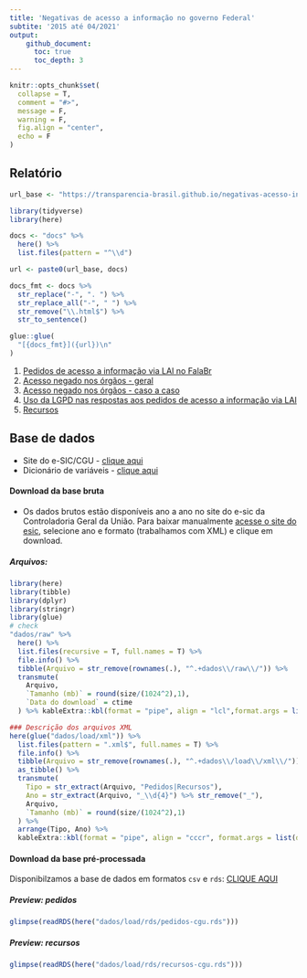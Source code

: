 ```yaml
---
title: 'Negativas de acesso a informação no governo Federal'
subtite: '2015 até 04/2021'
output:
    github_document:
      toc: true
      toc_depth: 3
---
```


```r
knitr::opts_chunk$set(
  collapse = T,
  comment = "#>",
  message = F,
  warning = F,
  fig.align = "center",
  echo = F
)
```

## Relatório

```r
url_base <- "https://transparencia-brasil.github.io/negativas-acesso-informacao-Executivo-federal-2021-1/"

library(tidyverse)
library(here)

docs <- "docs" %>% 
  here() %>% 
  list.files(pattern = "^\\d")

url <- paste0(url_base, docs)

docs_fmt <- docs %>% 
  str_replace("-", ". ") %>% 
  str_replace_all("-", " ") %>% 
  str_remove("\\.html$") %>% 
  str_to_sentence()

glue::glue(
  "[{docs_fmt}]({url})\n"
)
```
1. [Pedidos de acesso a informação via LAI no FalaBr](https://transparencia-brasil.github.io/negativas-acesso-informacao-Executivo-federal-2021-1/1-pedidos-decisoes.html)
2. [Acesso negado nos órgãos - geral](https://transparencia-brasil.github.io/negativas-acesso-informacao-Executivo-federal-2021-1/2-pedidos-orgaos-acesso-negado.html)
3. [Acesso negado nos órgãos - caso a caso](https://transparencia-brasil.github.io/negativas-acesso-informacao-Executivo-federal-2021-1/3-acesso-negado-para-cada-orgao.html)
4. [Uso da LGPD nas respostas aos pedidos de acesso a informação via LAI](https://transparencia-brasil.github.io/negativas-acesso-informacao-Executivo-federal-2021-1/4-controversos-lgpd.html)
5. [Recursos](https://transparencia-brasil.github.io/negativas-acesso-informacao-Executivo-federal-2021-1/5-recursos.html)

## Base de dados

* Site do e-SIC/CGU - [clique aqui](http://www.consultaesic.cgu.gov.br/busca/_layouts/15/DownloadPedidos/DownloadDados.aspx)
* Dicionário de variáveis - [clique aqui](http://www.consultaesic.cgu.gov.br/arquivosRelatorios/PedidosRespostas/Dicionario-Dados-Exportacao.txt)

#### Download da base bruta

* Os dados brutos estão disponíveis ano a ano no site do e-sic da Controladoria Geral da União. Para baixar manualmente [acesse o site do esic](http://www.consultaesic.cgu.gov.br/busca/_layouts/15/DownloadPedidos/DownloadDados.aspx), selecione ano e formato (trabalhamos com XML) e clique em download.  

##### Arquivos:

```r
library(here)
library(tibble)
library(dplyr)
library(stringr)
library(glue)
# check
"dados/raw" %>% 
  here() %>% 
  list.files(recursive = T, full.names = T) %>% 
  file.info() %>% 
  tibble(Arquivo = str_remove(rownames(.), "^.+dados\\/raw\\/")) %>%  
  transmute(
    Arquivo, 
    `Tamanho (mb)` = round(size/(1024^2),1),
    `Data do download` = ctime
  ) %>% kableExtra::kbl(format = "pipe", align = "lcl",format.args = list(decimal.mark = ","))
```

```r
### Descrição dos arquivos XML
here(glue("dados/load/xml")) %>% 
  list.files(pattern = ".xml$", full.names = T) %>% 
  file.info() %>% 
  tibble(Arquivo = str_remove(rownames(.), "^.+dados\\/load\\/xml\\/")) %>%  
  as_tibble() %>% 
  transmute(
    Tipo = str_extract(Arquivo, "Pedidos|Recursos"),
    Ano = str_extract(Arquivo, "_\\d{4}") %>% str_remove("_"),
    Arquivo, 
    `Tamanho (mb)` = round(size/(1024^2),1)
  ) %>%
  arrange(Tipo, Ano) %>% 
  kableExtra::kbl(format = "pipe", align = "cccr", format.args = list(decimal.mark = ","))
```

#### Download da base pré-processada

Disponibilzamos a base de dados em formatos `csv` e `rds`: [CLIQUE AQUI](https://drive.google.com/drive/folders/12a0qO8Spxc8IE_Wdlb0fjm88kD6JjVgk)

##### Preview: pedidos 
```r
glimpse(readRDS(here("dados/load/rds/pedidos-cgu.rds")))
```

##### Preview: recursos
```r
glimpse(readRDS(here("dados/load/rds/recursos-cgu.rds")))
```
